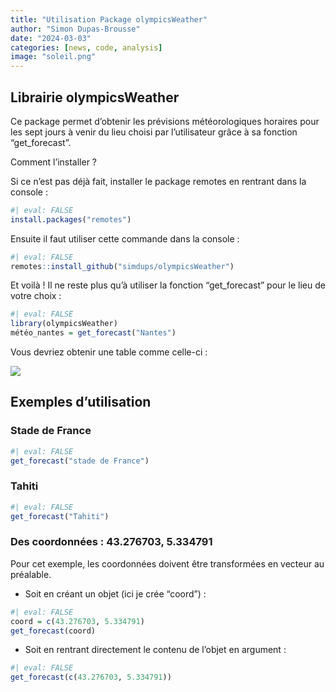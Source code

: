 ```yaml
---
title: "Utilisation Package olympicsWeather"
author: "Simon Dupas-Brousse"
date: "2024-03-03"
categories: [news, code, analysis]
image: "soleil.png"
---
```


## Librairie olympicsWeather

Ce package permet d'obtenir les prévisions météorologiques horaires pour les sept jours à venir du lieu choisi par l'utilisateur grâce à sa fonction "get_forecast".

Comment l'installer ?

Si ce n'est pas déjà fait, installer le package remotes en rentrant dans la console :

```r
#| eval: FALSE
install.packages("remotes")
```

Ensuite il faut utiliser cette commande dans la console :

```r
#| eval: FALSE
remotes::install_github("simdups/olympicsWeather")
```

Et voilà ! Il ne reste plus qu'à utiliser la fonction "get_forecast" pour le lieu de votre choix :

```r
#| eval: FALSE
library(olympicsWeather)
météo_nantes = get_forecast("Nantes")
```

Vous devriez obtenir une table comme celle-ci :

![](meteo_ex.png)

## Exemples d'utilisation

### Stade de France

```r
#| eval: FALSE
get_forecast("stade de France")
```

### Tahiti

```r
#| eval: FALSE
get_forecast("Tahiti")
```

### Des coordonnées : 43.276703, 5.334791

Pour cet exemple, les coordonnées doivent être transformées en vecteur au préalable.

-   Soit en créant un objet (ici je crée "coord") :

```r
#| eval: FALSE
coord = c(43.276703, 5.334791)
get_forecast(coord)
```

-   Soit en rentrant directement le contenu de l'objet en argument :

```r
#| eval: FALSE
get_forecast(c(43.276703, 5.334791))
```
